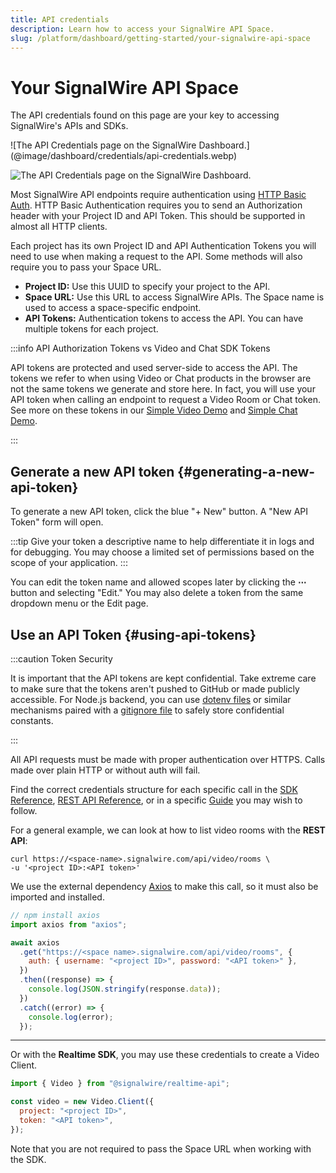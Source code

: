 ```yaml
---
title: API credentials
description: Learn how to access your SignalWire API Space.
slug: /platform/dashboard/getting-started/your-signalwire-api-space
---
```



# Your SignalWire API Space

The API credentials found on this page are your key to accessing SignalWire's APIs and SDKs.

<Frame caption="The API Credentials page on the SignalWire Dashboard.">
  ![The API Credentials page on the SignalWire Dashboard.](@image/dashboard/credentials/api-credentials.webp)
</Frame>

![The API Credentials page on the SignalWire Dashboard.](@image/dashboard/credentials/api-credentials.webp)

Most SignalWire API endpoints require authentication using [HTTP Basic Auth](http://en.wikipedia.org/wiki/Basic_access_authentication). HTTP Basic Authentication requires you to send an Authorization header with your Project ID and API Token. This should be supported in almost all HTTP clients.

Each project has its own Project ID and API Authentication Tokens you will need to use when making a request to the API. Some methods will also require you to pass your Space URL.

- **Project ID:** Use this UUID to specify your project to the API.
- **Space URL:** Use this URL to access SignalWire APIs. The Space name is used to access a space-specific endpoint.
- **API Tokens:** Authentication tokens to access the API. You can have multiple
  tokens for each project.

:::info API Authorization Tokens vs Video and Chat SDK Tokens

API tokens are protected and used server-side to access the API. The tokens we refer to when using Video or Chat products in the browser are not the same tokens we generate and store here. In fact, you will use your API token when calling an endpoint to request a Video Room or Chat token. See more on these tokens in our [Simple Video Demo](/video/getting-started/simple-video-demo) and [Simple Chat Demo](/chat/getting-started/get-started-with-a-simple-chat-demo).

:::

## Generate a new API token {#generating-a-new-api-token}

To generate a new API token, click the blue "+ New" button. A "New API Token" form will open.

:::tip
Give your token a descriptive name to help differentiate it in logs and for debugging.
You may choose a limited set of permissions based on the scope of your application.
:::

You can edit the token name and allowed scopes later by clicking the **⋯** button and selecting "Edit." 
You may also delete a token from the same dropdown menu or the Edit page.

## Use an API Token {#using-api-tokens}

:::caution Token Security

It is important that the API tokens are kept confidential. 
Take extreme care to make sure that the tokens aren't pushed to GitHub or made publicly accessible. 
For Node.js backend, you can use [dotenv files](https://www.npmjs.com/package/dotenv) 
or similar mechanisms paired with a [gitignore file](https://git-scm.com/docs/gitignore) 
to safely store confidential constants.

:::

All API requests must be made with proper authentication over HTTPS. Calls made over plain HTTP or without auth will fail.

Find the correct credentials structure for each specific call in the [SDK Reference](/sdks/reference/realtime-sdk), 
[REST API Reference](/rest), 
or in a specific [Guide](/guides/) you may wish to follow.

For a general example, we can look at how to list video rooms with the **REST API**:

<Tabs>

<TabItem value="shell" label="cURL">

```shell
curl https://<space-name>.signalwire.com/api/video/rooms \
-u '<project ID>:<API token>'
```

</TabItem>

<TabItem value="javascript" label="Node.js">

We use the external dependency [Axios](https://axios-http.com/) to make this call, so it must also be imported and installed.

```javascript
// npm install axios
import axios from "axios";

await axios
  .get("https://<space name>.signalwire.com/api/video/rooms", {
    auth: { username: "<project ID>", password: "<API token>" },
  })
  .then((response) => {
    console.log(JSON.stringify(response.data));
  })
  .catch((error) => {
    console.log(error);
  });
```

</TabItem>

</Tabs>

---

Or with the **Realtime SDK**, you may use these credentials to create a Video Client.

```javascript
import { Video } from "@signalwire/realtime-api";

const video = new Video.Client({
  project: "<project ID>",
  token: "<API token>",
});
```

Note that you are not required to pass the Space URL when working with the SDK.
